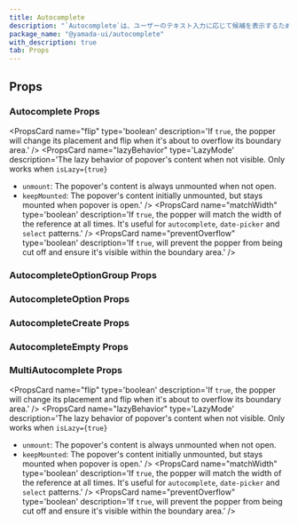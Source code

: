 ```yaml
---
title: Autocomplete
description: "`Autocomplete`は、ユーザーのテキスト入力に応じて候補を表示するために使用されるコンポーネントです。"
package_name: "@yamada-ui/autocomplete"
with_description: true
tab: Props
---
```


## Props

### Autocomplete Props

<PropsCard name="allowCreate"
type='boolean'
description='If `true`, enables the creation of autocomplete option.' />
<PropsCard name="allowFree"
type='boolean'
description='If `true`, enables the free input.' />
<PropsCard name="animation"
type='"top" | "right" | "bottom" | "left" | "scale" | "none"'
description='The animation of the popover.' />
<PropsCard name="boundary"
type='HTMLElement | "clippingParents" | "scrollParent"'
description='The boundary area for the popper. Used within the `preventOverflow` modifier.' />
<PropsCard name="closeOnBlur"
type='boolean'
description='If `true`, the popover will close when you blur out it by clicking outside or tabbing out.' />
<PropsCard name="closeOnEsc"
type='boolean'
description='If `true`, the popover will close when you hit the `Esc` key.' />
<PropsCard name="closeOnSelect"
type='boolean'
description='If `true`, the list element will be closed when value is selected.' />
<PropsCard name="colorScheme"
type='"whiteAlpha" | "blackAlpha" | "gray" | "zinc" | "neutral" | "stone" | "red" | "rose" | "pink" | "orange" | "amber" | "yellow" | "lime" | "green" | "emerald" | "teal" | "cyan" | "sky" | "blue" | "indigo" | "violet" | "purple" | "fuchsia"'
description='The visual color appearance of the component.' />
<PropsCard name="containerProps"
type='Omit<HTMLUIProps<"div">, "children">'
description='Props for autocomplete container element.' />
<PropsCard name="defaultIsOpen"
type='boolean'
description='If `true`, the popover will be initially opened.' />
<PropsCard name="defaultValue"
type='string'
description='The initial value of the autocomplete.' />
<PropsCard name="duration"
type='number | Partial<Record<"enter" | "exit", number>>'
description='The animation duration.' />
<PropsCard name="emptyMessage"
type='string'
description='The message displayed when the search yields no hits.' />
<PropsCard name="errorBorderColor"
type='string'
description='The border color when the input is invalid.' />
<PropsCard name="eventListeners"
type='type ONLY_FOR_FORMAT =
  | boolean
  | { scroll?: boolean | undefined; resize?: boolean | undefined }'
description='If provided, determines whether the popper will reposition itself on `scroll`  and `resize` of the window.' />
<PropsCard name="flip"
type='boolean'
description='If `true`, the popper will change its placement and flip when it's about to overflow its boundary area.' />
<PropsCard name="focusBorderColor"
type='string'
description='The border color when the input is focused.' />
<PropsCard name="format"
type='(value: string) => string'
description='Function to format text when search input.' />
<PropsCard name="gutter"
type='UIValue<number>'
description='The distance or margin between the reference and popper.
It is used internally to create an `offset` modifier.' />
<PropsCard name="iconProps"
type='AutocompleteIconProps'
description='Props for autocomplete icon element.' />
<PropsCard name="inputProps"
type='HTMLUIProps<"input">'
description='Props for autocomplete input element.' />
<PropsCard name="insertPositionItem"
type='Union<"first" | "last"> | [string, "first" | "last"]'
description='The position to be inserted when the autocomplete option is created.' />
<PropsCard name="isDisabled"
type='boolean'
description='If `true`, the form control will be disabled.' />
<PropsCard name="isInvalid"
type='boolean'
description='If `true`, the form control will be invalid.' />
<PropsCard name="isLazy"
type='boolean'
description='If `true`, the PopoverContent rendering will be deferred until the popover is open.' />
<PropsCard name="isReadOnly"
type='boolean'
description='If `true`, the form control will be readonly.' />
<PropsCard name="isRequired"
type='boolean'
description='If `true`, the form control will be required.' />
<PropsCard name="items"
type='AutocompleteItem[]'
description='If provided, generate options based on items.' />
<PropsCard name="lazyBehavior"
type='LazyMode'
description='The lazy behavior of popover's content when not visible. Only works when `isLazy={true}`

- `unmount`: The popover's content is always unmounted when not open.
- `keepMounted`: The popover's content initially unmounted, but stays mounted when popover is open.' />
    <PropsCard name="listProps"
type='Omit<AutocompleteListProps, "children">'
description='Props for autocomplete list element.' />
<PropsCard name="matchWidth"
type='boolean'
description='If `true`, the popper will match the width of the reference at all times.
It's useful for `autocomplete`, `date-picker` and `select` patterns.' />
<PropsCard name="modifiers"
type='Partial<Modifier<string, any>>[]'
description='Array of popper.js modifiers.
Check the docs to see the list of possible modifiers you can pass.' />
<PropsCard name="offset"
type='[number, number]'
description='The main and cross-axis offset to displace popper element from its reference element.' />
<PropsCard name="onChange"
type='(value: string) => void'
description='The callback invoked when value state changes.' />
<PropsCard name="onClose"
type='() => void'
description='Callback fired when the popover closes.' />
<PropsCard name="onCreate"
type='(
  newItem: AutocompleteItem,
  newItems: AutocompleteItem[],
) => void'
description='The callback invoked when autocomlete option created.' />
<PropsCard name="onOpen"
type='() => void'
description='Callback fired when the popover opens.' />
<PropsCard name="onSearch"
type='(ev: ChangeEvent<HTMLInputElement>) => void'
description='The callback invoked when search input.' />
<PropsCard name="optionProps"
type='Omit<AutocompleteOptionProps, "value" | "children">'
description='Props for select option element.' />
<PropsCard name="placement"
type='UIValue<Placement>'
description='The placement of the popper relative to its reference.' />
<PropsCard name="preventOverflow"
type='boolean'
description='If `true`, will prevent the popper from being cut off and ensure it's visible within the boundary area.' />
<PropsCard name="size"
type='"xs" | "sm" | "md" | "lg"'
description='The size of the Autocomplete.' />
<PropsCard name="strategy"
type='"fixed" | "absolute"'
description='The CSS positioning strategy to use.' />
<PropsCard name="value"
type='string'
description='The value of the autocomplete.' />
<PropsCard name="variant"
type='"outline" | "filled" | "flushed" | "unstyled"'
description='The variant of the Autocomplete.' />

### AutocompleteOptionGroup Props

<PropsCard
  name="label"
  required
  type="string"
  description="The label of the autocomplete option group."
/>

### AutocompleteOption Props

<PropsCard
  name="closeOnSelect"
  type="boolean"
  description="If `true`, the list element will be closed when selected."
/>
<PropsCard
  name="icon"
  type="ReactElement<any, string | JSXElementConstructor<any>>"
  description="The autocomplete option icon to use."
/>
<PropsCard
  name="isDisabled"
  type="boolean"
  description="If `true`, the select option will be disabled."
/>
<PropsCard
  name="isFocusable"
  type="boolean"
  description="If `true`, the select option will be focusable."
/>
<PropsCard
  name="value"
  type="string"
  description="The value of the select option."
/>

### AutocompleteCreate Props

<PropsCard
  name="icon"
  type="ReactElement<any, string | JSXElementConstructor<any>>"
  description="The autocomplete create option icon to use."
/>

### AutocompleteEmpty Props

<PropsCard
  name="icon"
  type="ReactElement<any, string | JSXElementConstructor<any>>"
  description="The autocomplete empty option icon to use."
/>

### MultiAutocomplete Props

<PropsCard name="allowCreate"
type='boolean'
description='If `true`, enables the creation of autocomplete option.' />
<PropsCard name="allowFree"
type='boolean'
description='If `true`, enables the free input.' />
<PropsCard name="animation"
type='"top" | "right" | "bottom" | "left" | "scale" | "none"'
description='The animation of the popover.' />
<PropsCard name="boundary"
type='HTMLElement | "clippingParents" | "scrollParent"'
description='The boundary area for the popper. Used within the `preventOverflow` modifier.' />
<PropsCard name="clearIconProps"
type='AutocompleteIconProps'
description='Props for multi autocomplete clear icon element.' />
<PropsCard name="closeOnBlur"
type='boolean'
description='If `true`, the popover will close when you blur out it by clicking outside or tabbing out.' />
<PropsCard name="closeOnEsc"
type='boolean'
description='If `true`, the popover will close when you hit the `Esc` key.' />
<PropsCard name="closeOnSelect"
type='boolean'
description='If `true`, the list element will be closed when value is selected.' />
<PropsCard name="colorScheme"
type='"whiteAlpha" | "blackAlpha" | "gray" | "zinc" | "neutral" | "stone" | "red" | "rose" | "pink" | "orange" | "amber" | "yellow" | "lime" | "green" | "emerald" | "teal" | "cyan" | "sky" | "blue" | "indigo" | "violet" | "purple" | "fuchsia"'
description='The visual color appearance of the component.' />
<PropsCard name="component"
type='FC<{
  value: string | number
  label: string
  index: number
  onRemove: MouseEventHandler<HTMLElement>
}>'
description='The custom display value to use.' />
<PropsCard name="containerProps"
type='Omit<HTMLUIProps<"div">, "children">'
description='Props for multi autocomplete container element.' />
<PropsCard name="defaultIsOpen"
type='boolean'
description='If `true`, the popover will be initially opened.' />
<PropsCard name="defaultValue"
type='string[]'
description='The initial value of the autocomplete.' />
<PropsCard name="duration"
type='number | Partial<Record<"enter" | "exit", number>>'
description='The animation duration.' />
<PropsCard name="emptyMessage"
type='string'
description='The message displayed when the search yields no hits.' />
<PropsCard name="errorBorderColor"
type='string'
description='The border color when the input is invalid.' />
<PropsCard name="eventListeners"
type='type ONLY_FOR_FORMAT =
  | boolean
  | { scroll?: boolean | undefined; resize?: boolean | undefined }'
description='If provided, determines whether the popper will reposition itself on `scroll`  and `resize` of the window.' />
<PropsCard name="flip"
type='boolean'
description='If `true`, the popper will change its placement and flip when it's about to overflow its boundary area.' />
<PropsCard name="focusBorderColor"
type='string'
description='The border color when the input is focused.' />
<PropsCard name="format"
type='(value: string) => string'
description='Function to format text when search input.' />
<PropsCard name="gutter"
type='UIValue<number>'
description='The distance or margin between the reference and popper.
It is used internally to create an `offset` modifier.' />
<PropsCard name="iconProps"
type='AutocompleteIconProps'
description='Props for multi autocomplete icon element.' />
<PropsCard name="inputProps"
type='HTMLUIProps<"input">'
description='Props for multi autocomplete input element.' />
<PropsCard name="insertPositionItem"
type='Union<"first" | "last"> | [string, "first" | "last"]'
description='The position to be inserted when the autocomplete option is created.' />
<PropsCard name="isClearable"
type='boolean'
description='If `true`, display the select clear icon.' />
<PropsCard name="isDisabled"
type='boolean'
description='If `true`, the form control will be disabled.' />
<PropsCard name="isInvalid"
type='boolean'
description='If `true`, the form control will be invalid.' />
<PropsCard name="isLazy"
type='boolean'
description='If `true`, the PopoverContent rendering will be deferred until the popover is open.' />
<PropsCard name="isReadOnly"
type='boolean'
description='If `true`, the form control will be readonly.' />
<PropsCard name="isRequired"
type='boolean'
description='If `true`, the form control will be required.' />
<PropsCard name="items"
type='AutocompleteItem[]'
description='If provided, generate options based on items.' />
<PropsCard name="keepPlaceholder"
type='boolean'
description='If `true`, keep the placeholder.' />
<PropsCard name="lazyBehavior"
type='LazyMode'
description='The lazy behavior of popover's content when not visible. Only works when `isLazy={true}`

- `unmount`: The popover's content is always unmounted when not open.
- `keepMounted`: The popover's content initially unmounted, but stays mounted when popover is open.' />
    <PropsCard name="listProps"
type='Omit<AutocompleteListProps, "children">'
description='Props for multi autocomplete list element.' />
<PropsCard name="matchWidth"
type='boolean'
description='If `true`, the popper will match the width of the reference at all times.
It's useful for `autocomplete`, `date-picker` and `select` patterns.' />
<PropsCard name="maxSelectedValues"
type='number'
description='The maximum selectable value.' />
<PropsCard name="modifiers"
type='Partial<Modifier<string, any>>[]'
description='Array of popper.js modifiers.
Check the docs to see the list of possible modifiers you can pass.' />
<PropsCard name="offset"
type='[number, number]'
description='The main and cross-axis offset to displace popper element from its reference element.' />
<PropsCard name="omitSelectedValues"
type='boolean'
description='If `true`, the selected item(s) will be excluded from the list.' />
<PropsCard name="onChange"
type='(value: string[]) => void'
description='The callback invoked when value state changes.' />
<PropsCard name="onClose"
type='() => void'
description='Callback fired when the popover closes.' />
<PropsCard name="onCreate"
type='(
  newItem: AutocompleteItem,
  newItems: AutocompleteItem[],
) => void'
description='The callback invoked when autocomlete option created.' />
<PropsCard name="onOpen"
type='() => void'
description='Callback fired when the popover opens.' />
<PropsCard name="onSearch"
type='(ev: ChangeEvent<HTMLInputElement>) => void'
description='The callback invoked when search input.' />
<PropsCard name="optionProps"
type='Omit<AutocompleteOptionProps, "value" | "children">'
description='Props for select option element.' />
<PropsCard name="placement"
type='UIValue<Placement>'
description='The placement of the popper relative to its reference.' />
<PropsCard name="preventOverflow"
type='boolean'
description='If `true`, will prevent the popper from being cut off and ensure it's visible within the boundary area.' />
<PropsCard name="separator"
type='string'
description='The visual separator between each value.' />
<PropsCard name="size"
type='"xs" | "sm" | "md" | "lg"'
description='The size of the MultiAutocomplete.' />
<PropsCard name="strategy"
type='"fixed" | "absolute"'
description='The CSS positioning strategy to use.' />
<PropsCard name="value"
type='string[]'
description='The value of the autocomplete.' />
<PropsCard name="variant"
type='"outline" | "filled" | "flushed" | "unstyled"'
description='The variant of the MultiAutocomplete.' />
